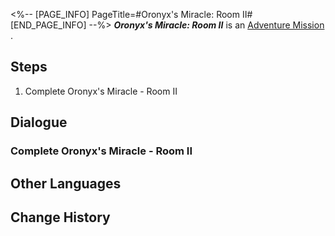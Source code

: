 <%-- [PAGE_INFO]
PageTitle=#Oronyx's Miracle: Room II#
[END_PAGE_INFO] --%>
{{Stub|Dialogue.}}
{{Mission Infobox
|id            = 8030143
|title         = 
|image         = <!--Mission Oronyx's Miracle Room II.png-->
|type          = Adventure
|event_name    = 
|chapter       = 
|requirements  = {{subst:void|<!--Unknown: {"Type":"Manual"}-->}}
|summary       = <!--official mission summary from Fate's Atlas-->
|characters    = Trailblazer
|startLocation = [[<!--starting world-->]] - [[<!--starting area-->]]
|world         = <!--starting world-->
|area          = <!--starting area-->
|prev          = 
|next          = 
|rewards       = 
}}
'''''Oronyx's Miracle: Room II''''' is an [[Adventure Mission]]<!--in [world]-->.

==Steps==
# Complete Oronyx's Miracle - Room II

<!--
==Gameplay Notes==

--><!--
==Trial Character==

-->
==Dialogue==
{{Stub Dialogue}}
===Complete Oronyx's Miracle - Room II{{subst:void|<!--803014301-->}}===
{{Mission Description|type=adventure|location=<!--to be added-->|Every room in the hypogeum is protected by a seal, with this one bound by Oronyx's Miracle. Only by solving its mystery can one proceed onward.}}
{{Dialogue Start}}
:{{tx}}
{{Dialogue End}}

==Other Languages==
{{Other Languages
|en   = Oronyx's Miracle: Room II
|zhs  = 欧洛尼斯奇迹-房间Ⅱ
|zht  = 歐洛尼斯奇跡-房間Ⅱ
|ja   = オロニクスの神跡：部屋II
|ko   = 오로닉스의 기적-방Ⅱ
|es   = Milagro de Oronix: sala II
|fr   = Salle II du Miracle d'Oronyx
|ru   = Чудо Оронис II
|th   = ปาฏิหาริย์ Oronyx: ห้อง II
|vi   = Kỳ Tích Của Oronyx: Phòng II
|de   = Oronyx’ Wunder: Raum II
|id   = Keajaiban Oronyx: Ruangan II
|pt   = Milagre de Oronyx: Sala II
}}

==Change History==
{{Change History|3.0}}
